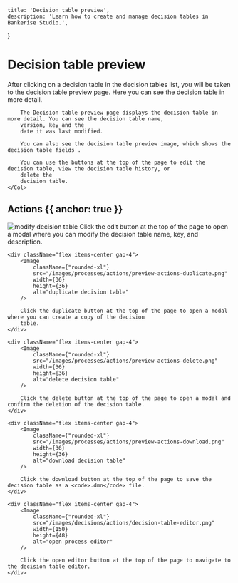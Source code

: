 
    title: 'Decision table preview',
    description: 'Learn how to create and manage decision tables in Bankerise Studio.',
}


# Decision table preview
After clicking on a decision table in the decision tables list, you will be taken to the decision table preview page. Here you can see the decision table in more detail.

<Row>
    <Col>
        <ImagePreview
            src="/images/decisions/decision-preview.png" alt="Decision table preview"/>
    </Col>
    <Col>

        The Decision table preview page displays the decision table in more detail. You can see the decision table name,
        version, key and the
        date it was last modified.

        You can also see the decision table preview image, which shows the decision table fields .

        You can use the buttons at the top of the page to edit the decision table, view the decision table history, or
        delete the
        decision table.
    </Col>
</Row>

## Actions {{ anchor: true }}

<div className="flex flex-col">
    <div className="flex items-center gap-4">
        <Image
            className={"rounded-xl"}
            src="/images/processes/actions/preview-actions-modify.png"
            width={36}
            height={36}
            alt="modify decision table"
        />
        Click the edit button at the top of the page to open a modal where you can modify the decision table name, key,
        and
        description.
    </div>

    <div className="flex items-center gap-4">
        <Image
            className={"rounded-xl"}
            src="/images/processes/actions/preview-actions-duplicate.png"
            width={36}
            height={36}
            alt="duplicate decision table"
        />

        Click the duplicate button at the top of the page to open a modal where you can create a copy of the decision
        table.
    </div>

    <div className="flex items-center gap-4">
        <Image
            className={"rounded-xl"}
            src="/images/processes/actions/preview-actions-delete.png"
            width={36}
            height={36}
            alt="delete decision table"
        />

        Click the delete button at the top of the page to open a modal and confirm the deletion of the decision table.
    </div>

    <div className="flex items-center gap-4">
        <Image
            className={"rounded-xl"}
            src="/images/processes/actions/preview-actions-download.png"
            width={36}
            height={36}
            alt="download decision table"
        />

        Click the download button at the top of the page to save the decision table as a <code>.dmn</code> file.
    </div>

    <div className="flex items-center gap-4">
        <Image
            className={"rounded-xl"}
            src="/images/decisions/actions/decision-table-editor.png"
            width={150}
            height={48}
            alt="open process editor"
        />

        Click the open editor button at the top of the page to navigate to the decision table editor.
    </div>
</div>

